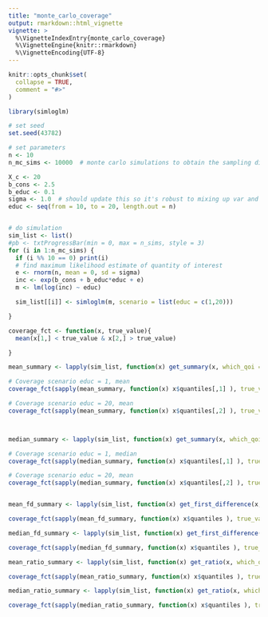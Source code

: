 ```yaml
---
title: "monte_carlo_coverage"
output: rmarkdown::html_vignette
vignette: >
  %\VignetteIndexEntry{monte_carlo_coverage}
  %\VignetteEngine{knitr::rmarkdown}
  %\VignetteEncoding{UTF-8}
---
```


```r
knitr::opts_chunk$set(
  collapse = TRUE,
  comment = "#>"
)
```

```r
library(simloglm)
```


```r
# set seed
set.seed(43782)

# set parameters
n <- 10
n_mc_sims <- 10000  # monte carlo simulations to obtain the sampling distribution

X_c <- 20
b_cons <- 2.5
b_educ <- 0.1
sigma <- 1.0  # should update this so it's robust to mixing up var and sd
educ <- seq(from = 10, to = 20, length.out = n)


# do simulation
sim_list <- list()
#pb <- txtProgressBar(min = 0, max = n_sims, style = 3)
for (i in 1:n_mc_sims) {
  if (i %% 10 == 0) print(i)
  # find maximum likelihood estimate of quantity of interest
  e <- rnorm(n, mean = 0, sd = sigma)
  inc <- exp(b_cons + b_educ*educ + e)
  m <- lm(log(inc) ~ educ)

  sim_list[[i]] <- simloglm(m, scenario = list(educ = c(1,20)))

}

coverage_fct <- function(x, true_value){
  mean(x[1,] < true_value & x[2,] > true_value)

}

mean_summary <- lapply(sim_list, function(x) get_summary(x, which_qoi = "mean"))

# Coverage scenario educ = 1, mean
coverage_fct(sapply(mean_summary, function(x) x$quantiles[,1] ), true_value = exp(b_cons+b_educ*1+1/2))

# Coverage scenario educ = 20, mean
coverage_fct(sapply(mean_summary, function(x) x$quantiles[,2] ), true_value = exp(b_cons+b_educ*20+1/2))



median_summary <- lapply(sim_list, function(x) get_summary(x, which_qoi = "median"))

# Coverage scenario educ = 1, median
coverage_fct(sapply(median_summary, function(x) x$quantiles[,1] ), true_value = exp(b_cons+b_educ*1))

# Coverage scenario educ = 20, mean
coverage_fct(sapply(median_summary, function(x) x$quantiles[,2] ), true_value = exp(b_cons+b_educ*20))


mean_fd_summary <- lapply(sim_list, function(x) get_first_difference(x, which_qoi = "mean"))

coverage_fct(sapply(mean_fd_summary, function(x) x$quantiles ), true_value = exp(b_cons+b_educ*20 + 1/2) - exp(b_cons+b_educ*1 + 1/2))

median_fd_summary <- lapply(sim_list, function(x) get_first_difference(x, which_qoi = "median"))

coverage_fct(sapply(median_fd_summary, function(x) x$quantiles ), true_value = exp(b_cons+b_educ*20 ) - exp(b_cons+b_educ*1 ))

mean_ratio_summary <- lapply(sim_list, function(x) get_ratio(x, which_qoi = "mean"))

coverage_fct(sapply(mean_ratio_summary, function(x) x$quantiles ), true_value = exp(b_cons+b_educ*20 + 1/2 ) / exp(b_cons+b_educ*1 + 1/2 ))

median_ratio_summary <- lapply(sim_list, function(x) get_ratio(x, which_qoi = "median"))

coverage_fct(sapply(median_ratio_summary, function(x) x$quantiles ), true_value = exp(b_cons+b_educ*20 ) / exp(b_cons+b_educ*1 ))
```

